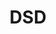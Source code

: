 ---
title: "DSD"
description: "The single-bit format originally used for Super Audio CDs. It comes in 2.8mHz, 5.6mHz and 11.2mHz varieties, but
due to its high-quality codec, it’s (mostly) impractical for streaming. Uncompressed. DSD64 for this reason, with double and quadruple speed versions called DSD128 and DSD256 respectively. There's even a DSD512 spec."
pubDate: "April 23 2023"
heroImage: "https://source.unsplash.com/random/?music"
logo: /icons/technologies/dsd.svg
highres: Yes
sampleFrequency: ""
bitDepth: "32 bit"
bitRate: 1,411 Kbps
compression: Lossless
fileFormats: ".dsf"
streaming: []
audiophileLevel: 😍
---